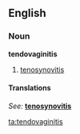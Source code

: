 ==English==

===Noun===
'''tendovaginitis'''

# {{context|pathology|dated}} [[tenosynovitis]]

====Translations====
{{top}}
''See: '' '''[[tenosynovitis]]'''
{{bottom}}

[[ta:tendovaginitis]]